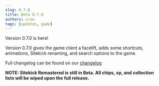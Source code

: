 ```yaml
---
slug: 0.7.0
title: Beta 0.7.0
authors: crow
tags: [updates, game]
---
```


Version 0.7.0 is here!

Version 0.7.0 gives the game client a facelift, adds some shortcuts, animations, Sitekick renaming, and search options to the game.

Full changelog can be found on our [changelog](/docs/development/changelog)

**NOTE: Sitekick Remastered is still in Beta. All chips, xp, and collection lists will be wiped upon the full release.**